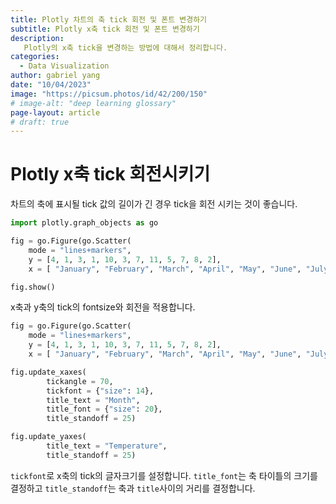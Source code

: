 ```yaml
---
title: Plotly 차트의 축 tick 회전 및 폰트 변경하기
subtitle: Plotly x축 tick 회전 및 폰트 변경하기
description:
   Plotly의 x축 tick을 변경하는 방법에 대해서 정리합니다.
categories:
  - Data Visualization
author: gabriel yang
date: "10/04/2023"
image: "https://picsum.photos/id/42/200/150"
# image-alt: "deep learning glossary"
page-layout: article
# draft: true
---
```


# Plotly x축 tick 회전시키기

차트의 축에 표시될 tick 값의 길이가 긴 경우 tick을 회전 시키는 것이 좋습니다.

``` python
import plotly.graph_objects as go

fig = go.Figure(go.Scatter(
    mode = "lines+markers",
    y = [4, 1, 3, 1, 10, 3, 7, 11, 5, 7, 8, 2],
    x = [ "January", "February", "March", "April", "May", "June", "July", "August", "September", "October", "November", "December",]))

fig.show()
```

x축과 y축의 tick의 fontsize와 회전을 적용합니다.
```python
fig = go.Figure(go.Scatter(
    mode = "lines+markers",
    y = [4, 1, 3, 1, 10, 3, 7, 11, 5, 7, 8, 2],
    x = [ "January", "February", "March", "April", "May", "June", "July", "August", "September", "October", "November", "December",]))

fig.update_xaxes(
        tickangle = 70,
        tickfont = {"size": 14},
        title_text = "Month",
        title_font = {"size": 20},
        title_standoff = 25)

fig.update_yaxes(
        title_text = "Temperature",
        title_standoff = 25)
```

`tickfont`로 x축의 tick의 글자크기를 설정합니다. `title_font`는 축 타이틀의 크기를 결정하고 `title_standoff`는 축과 `title`사이의 거리를 결정합니다.
